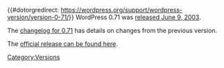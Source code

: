 {{#dotorgredirect: https://wordpress.org/support/wordpress-version/version-0-71/}}
WordPress 0.71 was [http://wordpress.org/news/2003/06/wordpress-071-now-available/ released June 9, 2003].

The [[Changelog/0.71|changelog for 0.71]] has details on changes from the previous version. 

The [http://wordpress.org/download/release-archive/ official release can be found here].

{{Versions}}

[[Category:Versions]]